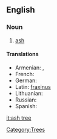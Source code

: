 ==English==

===Noun===
{{wikipedia}}
{{en-noun}}

# [[ash#Noun 2|ash]]

====Translations====
{{top}}
* Armenian: {{t-|hy|հացենի|tr=hac'eni|sc=Armn|xs=Armenian}}, {{t-|hy|հացի|tr=hac'i|sc=Armn|xs=Armenian}}
* French: {{t+|fr|frêne}}
* German: {{t+|de|Esche}}
* Latin: [[fraxinus]]
* Lithuanian: {{t+|lt|uosis|m|xs=Lithuanian}}
* Russian: {{t|ru|ясень|m|tr=jásen'|sc=Cyrl}}
* Spanish: {{t+|es|fresno}}
{{bottom}}

[[Category:Trees]]

[[it:ash tree]]